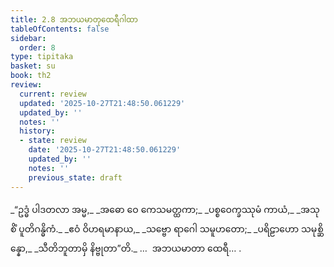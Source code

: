 ```yaml
---
title: 2.8 အဘယမာတုထေရီဂါထာ
tableOfContents: false
sidebar:
  order: 8
type: tipitaka
basket: su
book: th2
review:
  current: review
  updated: '2025-10-27T21:48:50.061229'
  updated_by: ''
  notes: ''
  history:
  - state: review
    date: '2025-10-27T21:48:50.061229'
    updated_by: ''
    notes: ''
    previous_state: draft
---
```



<ReviewStatus review={frontmatter.review} showDetails={true} />

<HypothesisAnnotation frontmatter={frontmatter} />

<DynamicBreadcrumb />

<Division number="33" book="th2" e="ch" v="19" p="382">

<Paragraph number="60" type="verses" book="th2">
_“ဥဒ္ဓံ ပါဒတလာ အမ္မ,_  
_အဓော ဝေ ကေသမတ္ထကာ;_  
_ပစ္စဝေက္ခဿုမံ ကာယံ,_  
_အသုစိံ ပူတိဂန္ဓိကံ._  

</Paragraph>

</Division>
<Division number="34" book="th2" e="ch" v="19" p="383">

<Paragraph number="61" type="verses" book="th2">
_ဧဝံ ဝိဟရမာနာယ,_  
_သဗ္ဗော ရာဂေါ သမူဟတော;_  
_ပရိဠာဟော သမုစ္ဆိန္နော,_  
_သီတိဘူတာမှိ နိဗ္ဗုတာ”တိ._  


</Paragraph>
</Division>

<Paragraph number="62" type="center" book="th2">
…  အဘယမာတာ ထေရီ… .
</Paragraph>